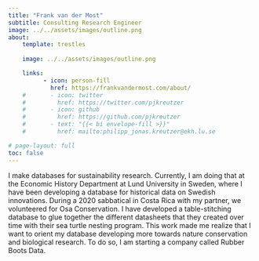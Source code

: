 ```yaml
---
title: "Frank van der Most"
subtitle: Consulting Research Engineer
image: ../../assets/images/outline.png
about:
    template: trestles
    
    image: ../../assets/images/outline.png

    links:
          - icon: person-fill
            href: https://frankvandermost.com/about/
    #       - icon: twitter
    #         href: https://twitter.com/pjkreutzer
    #       - icon: github
    #         href: https://github.com/pjkreutzer
    #       - text: "{{< bi envelope-fill >}}"
    #         href: mailto:philipp_jonas.kreutzer@ekh.lu.se

# page-layout: full
toc: false
---
```


I make databases for sustainability research. Currently, I am doing that at the Economic History Department at Lund University in Sweden, where I have been developing a database for historical data on Swedish innovations. During a 2020 sabbatical in Costa Rica with my partner, we volunteered for Osa Conservation. I have developed a table-stitching database to glue together the different datasheets that they created over time with their sea turtle nesting program. This work made me realize that I want to orient my database developing more towards nature conservation and biological research. To do so, I am starting a company called Rubber Boots Data.
